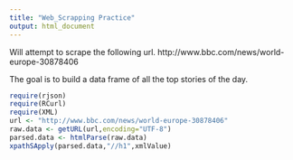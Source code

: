 ```yaml
---
title: "Web_Scrapping Practice"
output: html_document
---
```


Will attempt to scrape the following url. http://www.bbc.com/news/world-europe-30878406

The goal is to build a data frame of all the top stories of the day. 
```r
require(rjson)
require(RCurl)
require(XML)
url <- "http://www.bbc.com/news/world-europe-30878406"
raw.data <- getURL(url,encoding="UTF-8")
parsed.data <- htmlParse(raw.data)
xpathSApply(parsed.data,"//h1",xmlValue)
```

